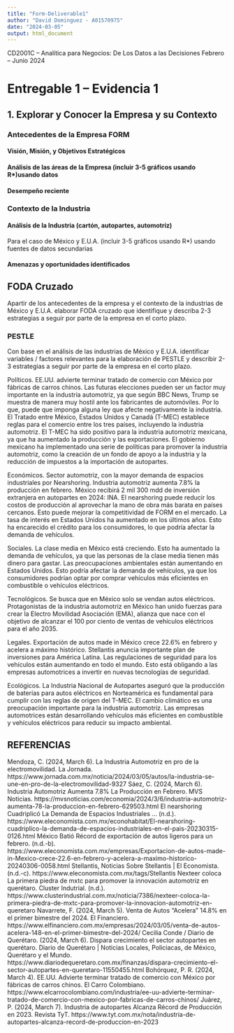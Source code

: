 ```yaml
---
title: "Form-Deliverable1"
author: "David Dominguez - A01570975"
date: "2024-03-05"
output: html_document
---
```


CD2001C – Analítica para Negocios: De Los Datos a las Decisiones
Febrero – Junio 2024

# Entregable 1 – Evidencia 1

## 1. Explorar y Conocer la Empresa y su Contexto
### Antecedentes de la Empresa FORM
#### Visión, Misión, y Objetivos Estratégicos

#### Análisis de las áreas de la Empresa (incluir 3-5 gráficos usando R*)usando datos

#### Desempeño reciente

### Contexto de la Industria

#### Análisis de la Industria (cartón, autopartes, automotriz) 
Para el caso de México y E.U.A. (incluir 3-5 gráficos usando R*) usando fuentes de
datos secundarias

#### Amenazas y oportunidades identificados

## FODA Cruzado
Apartir de los antecedentes de la empresa y el contexto de la
industrias de México y E.U.A. elaborar FODA cruzado que identifique
y describa 2-3 estrategias a seguir por parte de la empresa en el
corto plazo.

### PESTLE
Con base en el análisis de las industrias de México y E.U.A. identificar
variables / factores relevantes para la elaboración de PESTLE y
describir 2-3 estrategias a seguir por parte de la empresa en el corto
plazo.

Políticos.
EE.UU. advierte terminar tratado de comercio con México por fábricas de carros chinos.
Las futuras elecciones pueden ser un factor muy importante en la industria automotriz, ya que según BBC News, Trump se muestra de manera muy hostil ante los fabricantes de automóviles. Por lo que, puede que imponga alguna ley que afecte negativamente la industria.
El Tratado entre México, Estados Unidos y Canadá (T-MEC) establece reglas para el comercio entre los tres países, incluyendo la industria automotriz. El T-MEC ha sido positivo para la industria automotriz mexicana, ya que ha aumentado la producción y las exportaciones.
El gobierno mexicano ha implementado una serie de políticas para promover la industria automotriz, como la creación de un fondo de apoyo a la industria y la reducción de impuestos a la importación de autopartes.

Económicos.
Sector automotriz, con la mayor demanda de espacios industriales por Nearshoring.
Industria automotriz aumenta 7.8% la producción en febrero.
México recibirá 2 mil 300 mdd de inversión extranjera en autopartes en 2024: INA.
El nearshoring puede reducir los costos de producción al aprovechar la mano de obra más barata en países cercanos. Esto puede mejorar la competitividad de FORM en el mercado.
La tasa de interés en Estados Unidos ha aumentado en los últimos años. Esto ha encarecido el crédito para los consumidores, lo que podría afectar la demanda de vehículos.

Sociales.
La clase media en México está creciendo. Esto ha aumentado la demanda de vehículos, ya que las personas de la clase media tienen más dinero para gastar.
Las preocupaciones ambientales están aumentando en Estados Unidos. Esto podría afectar la demanda de vehículos, ya que los consumidores podrían optar por comprar vehículos más eficientes en combustible o vehículos eléctricos.

Tecnológicos.
Se busca que en México solo se vendan autos eléctricos.
Protagonistas de la industria automotriz en México han unido fuerzas para crear la Electro Movilidad Asociación (EMA), alianza que nace con el objetivo de alcanzar el 100 por ciento de ventas de vehículos eléctricos para el año 2035.

Legales.
Exportación de autos made in México crece 22.6% en febrero y acelera a máximo histórico.
Stellantis anuncia importante plan de inversiones para América Latina.
Las regulaciones de seguridad para los vehículos están aumentando en todo el mundo. Esto está obligando a las empresas automotrices a invertir en nuevas tecnologías de seguridad.

Ecológicos.
La Industria Nacional de Autopartes aseguró que la producción de baterías para autos eléctricos en Norteamérica es fundamental para cumplir con las reglas de origen del T-MEC.
El cambio climático es una preocupación importante para la industria automotriz. Las empresas automotrices están desarrollando vehículos más eficientes en combustible y vehículos eléctricos para reducir su impacto ambiental.

## REFERENCIAS
Mendoza, C. (2024, March 6). La Industria Automotriz en pro de la electromovilidad. La Jornada. https://www.jornada.com.mx/noticia/2024/03/05/autos/la-industria-se-une-en-pro-de-la-electromovilidad-9327
S&aacute;ez, C. (2024, March 6). Industria Automotriz Aumenta 7.8% La Producción en Febrero. MVS Noticias. https://mvsnoticias.com/economia/2024/3/6/industria-automotriz-aumenta-78-la-produccion-en-febrero-629503.html
El nearshoring Cuadriplicó La Demanda de Espacios Industriales ... (n.d.). https://www.eleconomista.com.mx/econohabitat/El-nearshoring-cuadriplico-la-demanda-de-espacios-industriales-en-el-pais-20230315-0126.html
México Batió Récord de exportación de autos ligeros para un febrero. (n.d.-b). https://www.eleconomista.com.mx/empresas/Exportacion-de-autos-made-in-Mexico-crece-22.6-en-febrero-y-acelera-a-maximo-historico-20240306-0058.html
Stellantis, Noticias Sobre Stellantis | El Economista. (n.d.-c). https://www.eleconomista.com.mx/tags/Stellantis
Nexteer coloca La primera piedra de mxtc para promover la innovación automotriz en querétaro. Cluster Indutrial. (n.d.). https://www.clusterindustrial.com.mx/noticia/7386/nexteer-coloca-la-primera-piedra-de-mxtc-para-promover-la-innovacion-automotriz-en-queretaro
Navarrete, F. (2024, March 5). Venta de Autos “Acelera” 14.8% en el primer bimestre del 2024. El Financiero. https://www.elfinanciero.com.mx/empresas/2024/03/05/venta-de-autos-acelera-148-en-el-primer-bimestre-del-2024/
Cecilia Conde / Diario de Quer&eacute;taro. (2024, March 6). Dispara crecimiento el sector autopartes en querétaro. Diario de Querétaro | Noticias Locales, Policiacas, de México, Querétaro y el Mundo. https://www.diariodequeretaro.com.mx/finanzas/dispara-crecimiento-el-sector-autopartes-en-queretaro-11550455.html
Bohórquez, P. R. (2024, March 4). EE.UU. Advierte terminar tratado de comercio con México por fábricas de carros chinos. El Carro Colombiano. https://www.elcarrocolombiano.com/industria/ee-uu-advierte-terminar-tratado-de-comercio-con-mexico-por-fabricas-de-carros-chinos/
Juárez, P. (2024, March 7). Industria de autopartes Alcanza Récord de Producción en 2023. Revista TyT. https://www.tyt.com.mx/nota/industria-de-autopartes-alcanza-record-de-produccion-en-2023
